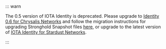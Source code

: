 ::: warn

The 0.5 version of IOTA Identity is deprecated. Please upgrade to [Identity 0.6 for Chrysalis Networks](/identity.rs/introduction/) and follow the migration instructions for upgrading Stronghold Snapshot files [here](/identity.rs/tutorials/migrate-stronghold/), or upgrade to the latest version of [IOTA Identity for Stardust Networks](https://wiki.iota.org/shimmer/identity.rs/introduction/).

:::
